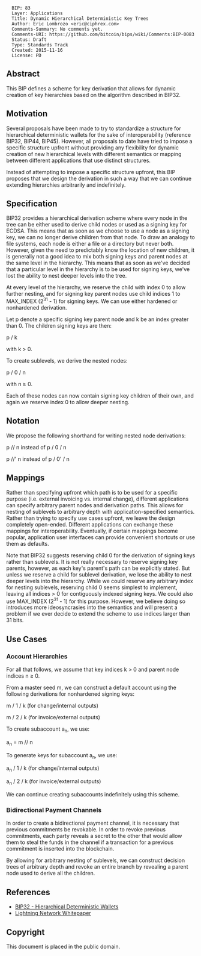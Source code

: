 <pre>
  BIP: 83
  Layer: Applications
  Title: Dynamic Hierarchical Deterministic Key Trees
  Author: Eric Lombrozo <eric@ciphrex.com>
  Comments-Summary: No comments yet.
  Comments-URI: https://github.com/bitcoin/bips/wiki/Comments:BIP-0083
  Status: Draft
  Type: Standards Track
  Created: 2015-11-16
  License: PD
</pre>

==Abstract==

This BIP defines a scheme for key derivation that allows for dynamic creation of key hierarchies based on the algorithm described in BIP32.

==Motivation==

Several proposals have been made to try to standardize a structure for hierarchical deterministic wallets for the sake of interoperability (reference BIP32, BIP44, BIP45). However, all proposals to date have tried to impose a specific structure upfront without providing any flexibility for dynamic creation of new hierarchical levels with different semantics or mapping between different applications that use distinct structures.

Instead of attempting to impose a specific structure upfront, this BIP proposes that we design the derivation in such a way that we can continue extending hierarchies arbitrarily and indefinitely.

==Specification==

BIP32 provides a hierarchical derivation scheme where every node in the tree can be either used to derive child nodes or used as a signing key for ECDSA. This means that as soon as we choose to use a node as a signing key, we can no longer derive children from that node. To draw an analogy to file systems, each node is either a file or a directory but never both. However, given the need to predictably know the location of new children, it is generally not a good idea to mix both signing keys and parent nodes at the same level in the hierarchy. This means that as soon as we've decided that a particular level in the hierarchy is to be used for signing keys, we've lost the ability to nest deeper levels into the tree.

At every level of the hierarchy, we reserve the child with index 0 to allow further nesting, and for signing key parent nodes use child indices 1 to MAX_INDEX (2<sup>31</sup> - 1) for signing keys. We can use either hardened or nonhardened derivation.

Let p denote a specific signing key parent node and k be an index greater than 0. The children signing keys are then:

p / k

with k > 0.

To create sublevels, we derive the nested nodes:

p / 0 / n

with n &ge; 0.

Each of these nodes can now contain signing key children of their own, and again we reserve index 0 to allow deeper nesting.

==Notation==

We propose the following shorthand for writing nested node derivations:

p // n instead of p / 0 / n

p //' n instead of p / 0' / n

==Mappings==

Rather than specifying upfront which path is to be used for a specific purpose (i.e. external invoicing vs. internal change), different applications can specify arbitrary parent nodes and derivation paths. This allows for nesting of sublevels to arbitrary depth with application-specified semantics. Rather than trying to specify use cases upfront, we leave the design completely open-ended. Different applications can exchange these mappings for interoperability. Eventually, if certain mappings become popular, application user interfaces can provide convenient shortcuts or use them as defaults.

Note that BIP32 suggests reserving child 0 for the derivation of signing keys rather than sublevels. It is not really necessary to reserve signing key parents, however, as each key's parent's path can be explicitly stated. But unless we reserve a child for sublevel derivation, we lose the ability to nest deeper levels into the hierarchy. While we could reserve any arbitrary index for nesting sublevels, reserving child 0 seems simplest to implement, leaving all indices > 0 for contiguously indexed signing keys. We could also use MAX_INDEX (2<sup>31</sup> - 1) for this purpose. However, we believe doing so introduces more ideosyncrasies into the semantics and will present a problem if we ever decide to extend the scheme to use indices larger than 31 bits.

==Use Cases==

===Account Hierarchies===

For all that follows, we assume that key indices k > 0 and parent node indices n &ge; 0.

From a master seed m, we can construct a default account using the following derivations for nonhardened signing keys:

m / 1 / k (for change/internal outputs)

m / 2 / k (for invoice/external outputs)

To create subaccount a<sub>n</sub>, we use:

a<sub>n</sub> = m // n

To generate keys for subaccount a<sub>n</sub>, we use:

a<sub>n</sub> / 1 / k (for change/internal outputs)

a<sub>n</sub> / 2 / k (for invoice/external outputs)

We can continue creating subaccounts indefinitely using this scheme.

===Bidirectional Payment Channels===

In order to create a bidirectional payment channel, it is necessary that previous commitments be revokable. In order to revoke previous commitments, each party reveals a secret to the other that would allow them to steal the funds in the channel if a transaction for a previous commitment is inserted into the blockchain.

By allowing for arbitrary nesting of sublevels, we can construct decision trees of arbitrary depth and revoke an entire branch by revealing a parent node used to derive all the children. 

==References==

* [[bip-0032.mediawiki|BIP32 - Hierarchical Deterministic Wallets]]
* [[https://lightning.network/lightning-network-paper.pdf|Lightning Network Whitepaper]]

==Copyright==

This document is placed in the public domain.

